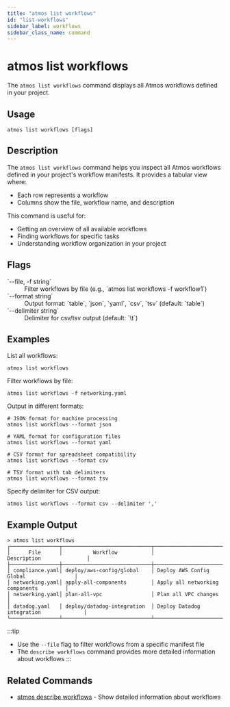 ```yaml
---
title: "atmos list workflows"
id: "list-workflows"
sidebar_label: workflows
sidebar_class_name: command
---
```


# atmos list workflows

The `atmos list workflows` command displays all Atmos workflows defined in your project.

## Usage

```shell
atmos list workflows [flags]
```

## Description

The `atmos list workflows` command helps you inspect all Atmos workflows defined in your project's workflow manifests. It provides a tabular view where:

- Each row represents a workflow
- Columns show the file, workflow name, and description

This command is useful for:
- Getting an overview of all available workflows
- Finding workflows for specific tasks
- Understanding workflow organization in your project

## Flags

<dl>
  <dt>`--file, -f string`</dt>
  <dd>Filter workflows by file (e.g., `atmos list workflows -f workflow1`)</dd>
  <dt>`--format string`</dt>
  <dd>Output format: `table`, `json`, `yaml`, `csv`, `tsv` (default: `table`)</dd>
  <dt>`--delimiter string`</dt>
  <dd>Delimiter for csv/tsv output (default: `\t`)</dd>
</dl>

## Examples

List all workflows:
```shell
atmos list workflows
```

Filter workflows by file:
```shell
atmos list workflows -f networking.yaml
```

Output in different formats:
```shell
# JSON format for machine processing
atmos list workflows --format json

# YAML format for configuration files
atmos list workflows --format yaml

# CSV format for spreadsheet compatibility
atmos list workflows --format csv

# TSV format with tab delimiters
atmos list workflows --format tsv
```

Specify delimiter for CSV output:
```shell
atmos list workflows --format csv --delimiter ','
```

## Example Output

```shell
> atmos list workflows
┌────────────────┬─────────────────────────────┬─────────────────────────────────────────┐
│      File      │          Workflow           │               Description               │
├────────────────┼─────────────────────────────┼─────────────────────────────────────────┤
│ compliance.yaml│ deploy/aws-config/global    │ Deploy AWS Config Global                │
│ networking.yaml│ apply-all-components        │ Apply all networking components         │
│ networking.yaml│ plan-all-vpc                │ Plan all VPC changes                    │
│ datadog.yaml   │ deploy/datadog-integration  │ Deploy Datadog integration              │
└────────────────┴─────────────────────────────┴─────────────────────────────────────────┘
```

:::tip
- Use the `--file` flag to filter workflows from a specific manifest file
- The `describe workflows` command provides more detailed information about workflows
:::

## Related Commands

- [atmos describe workflows](../../describe/describe-workflows) - Show detailed information about workflows 